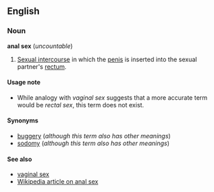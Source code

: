 ==English==
===Noun===
'''anal sex''' (''uncountable'')

#[[Sexual intercourse]] in which the [[penis]] is inserted into the sexual partner's [[rectum]].

====Usage note====
*While analogy with ''vaginal sex'' suggests that a more accurate term would be ''rectal sex'', this term does not exist.

====Synonyms====
*[[buggery]] (''although this term also has other meanings'')
*[[sodomy]] (''although this term also has other meanings'')

====See also====
*[[vaginal sex]]
*[[en:Anal_sex|Wikipedia article on anal sex]]
